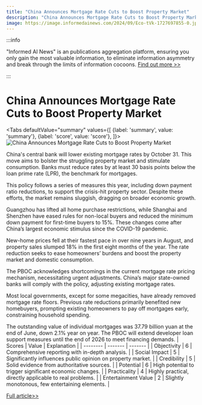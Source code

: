 ```yaml
---
title: "China Announces Mortgage Rate Cuts to Boost Property Market"
description: "China Announces Mortgage Rate Cuts to Boost Property Market"
image: https://image.informedainews.com/2024/09/Eco-tVk-1727697855-0.jpg
---
```



:::info

"Informed AI News" is an publications aggregation platform, ensuring you only gain the most valuable information, to eliminate information asymmetry and break through the limits of information cocoons.  [Find out more >>](/)

:::

# China Announces Mortgage Rate Cuts to Boost Property Market


<Tabs
	defaultValue="summary"
	values={[
	{label: 'summary', value: 'summary'},
	{label: 'score', value: 'score'},
]}>
<TabItem value="summary">
<img
  src="https://image.informedainews.com/2024/09/Eco-tVk-1727697855-0.jpg"
  alt="China Announces Mortgage Rate Cuts to Boost Property Market"
/>



China's central bank will lower existing mortgage rates by October 31. This move aims to bolster the struggling property market and stimulate consumption. Banks must reduce rates by at least 30 basis points below the loan prime rate (LPR), the benchmark for mortgages.

This policy follows a series of measures this year, including down payment ratio reductions, to support the crisis-hit property sector. Despite these efforts, the market remains sluggish, dragging on broader economic growth.

Guangzhou has lifted all home purchase restrictions, while Shanghai and Shenzhen have eased rules for non-local buyers and reduced the minimum down payment for first-time buyers to 15%. These changes come after China’s largest economic stimulus since the COVID-19 pandemic.

New-home prices fell at their fastest pace in over nine years in August, and property sales slumped 18% in the first eight months of the year. The rate reduction seeks to ease homeowners’ burdens and boost the property market and domestic consumption.

The PBOC acknowledges shortcomings in the current mortgage rate pricing mechanism, necessitating urgent adjustments. China’s major state-owned banks will comply with the policy, adjusting existing mortgage rates.

Most local governments, except for some megacities, have already removed mortgage rate floors. Previous rate reductions primarily benefited new homebuyers, prompting existing homeowners to pay off mortgages early, constraining household spending.

The outstanding value of individual mortgages was 37.79 billion yuan at the end of June, down 2.1% year on year. The PBOC will extend developer loan support measures until the end of 2026 to meet financing demands.
</TabItem>
<TabItem value="score">
	| Scores     | Value   | Explanation |
	| -------- | ------- | ------- |
	| Objectivity  | 6    | Comprehensive reporting with in-depth analysis.    |
	| Social Impact | 5     | Significantly influences public opinion on property market.    |
	| Credibility    | 5    | Solid evidence from authoritative sources.    |
	| Potential    | 6    | High potential to trigger significant economic changes.    |
	| Practicality    | 4    | Highly practical, directly applicable to real problems.    |
	| Entertainment Value    | 2    | Slightly monotonous, few entertaining elements.    |
</TabItem>
</Tabs>

[Full article>>](https://asia.nikkei.com/Business/Markets/Property/China-to-cut-existing-mortgage-rates-by-end-of-October)
